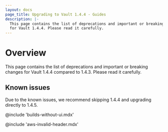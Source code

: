 ```yaml
---
layout: docs
page_title: Upgrading to Vault 1.4.4 - Guides
description: |-
  This page contains the list of deprecations and important or breaking changes
  for Vault 1.4.4. Please read it carefully.
---
```


# Overview

This page contains the list of deprecations and important or breaking changes
for Vault 1.4.4 compared to 1.4.3. Please read it carefully.

## Known issues

Due to the known issues, we recommend skipping 1.4.4 and upgrading directly to 1.4.5.

@include 'builds-without-ui.mdx'

@include 'aws-invalid-header.mdx'
